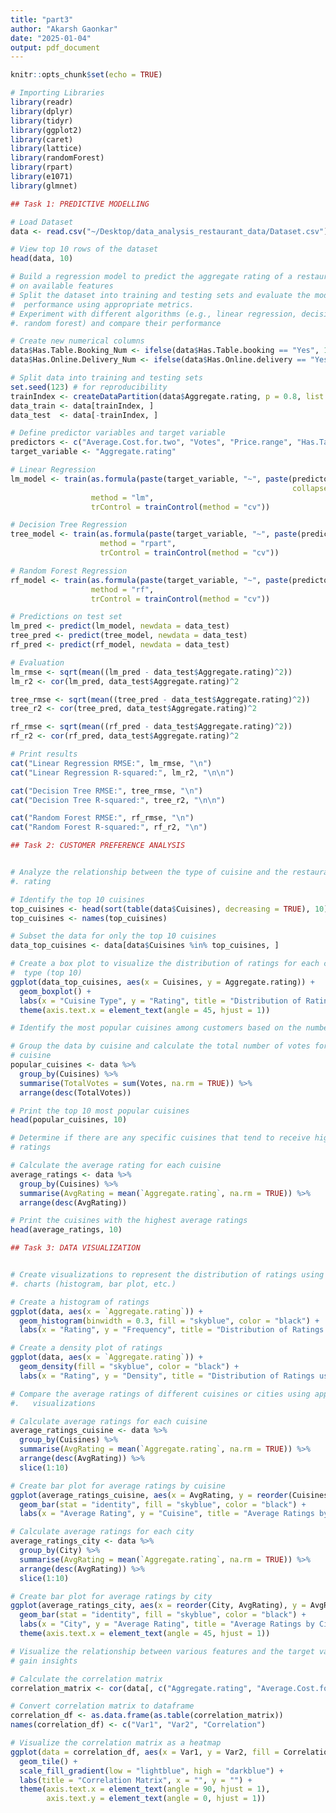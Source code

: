 ```yaml
---
title: "part3"
author: "Akarsh Gaonkar"
date: "2025-01-04"
output: pdf_document
---
```


```r
knitr::opts_chunk$set(echo = TRUE)
```

```r
# Importing Libraries
library(readr)
library(dplyr)
library(tidyr)
library(ggplot2)
library(caret)
library(lattice)
library(randomForest)
library(rpart)
library(e1071)
library(glmnet)
```


```r
## Task 1: PREDICTIVE MODELLING

# Load Dataset
data <- read.csv("~/Desktop/data_analysis_restaurant_data/Dataset.csv")

# View top 10 rows of the dataset
head(data, 10)

```


```r
# Build a regression model to predict the aggregate rating of a restaurant based
# on available features
# Split the dataset into training and testing sets and evaluate the model's
#  performance using appropriate metrics.
# Experiment with different algorithms (e.g., linear regression, decision trees,
#. random forest) and compare their performance

# Create new numerical columns
data$Has.Table.Booking_Num <- ifelse(data$Has.Table.booking == "Yes", 1, 0)
data$Has.Online.Delivery_Num <- ifelse(data$Has.Online.delivery == "Yes", 1, 0)
```


```r
# Split data into training and testing sets
set.seed(123) # for reproducibility
trainIndex <- createDataPartition(data$Aggregate.rating, p = 0.8, list = FALSE, times = 1)
data_train <- data[trainIndex, ]
data_test  <- data[-trainIndex, ]
```



```r
# Define predictor variables and target variable
predictors <- c("Average.Cost.for.two", "Votes", "Price.range", "Has.Table.Booking_Num", "Has.Online.Delivery_Num")
target_variable <- "Aggregate.rating"
```

```r
# Linear Regression
lm_model <- train(as.formula(paste(target_variable, "~", paste(predictors,
                                                               collapse = " + "))), data = data_train, 
                  method = "lm", 
                  trControl = trainControl(method = "cv"))

# Decision Tree Regression
tree_model <- train(as.formula(paste(target_variable, "~", paste(predictors, collapse = " + "))), data = data_train, 
                    method = "rpart", 
                    trControl = trainControl(method = "cv"))

# Random Forest Regression
rf_model <- train(as.formula(paste(target_variable, "~", paste(predictors, collapse = " + "))), data = data_train, 
                  method = "rf", 
                  trControl = trainControl(method = "cv"))
```



```r
# Predictions on test set
lm_pred <- predict(lm_model, newdata = data_test)
tree_pred <- predict(tree_model, newdata = data_test)
rf_pred <- predict(rf_model, newdata = data_test)
```


```r
# Evaluation
lm_rmse <- sqrt(mean((lm_pred - data_test$Aggregate.rating)^2))
lm_r2 <- cor(lm_pred, data_test$Aggregate.rating)^2

tree_rmse <- sqrt(mean((tree_pred - data_test$Aggregate.rating)^2))
tree_r2 <- cor(tree_pred, data_test$Aggregate.rating)^2

rf_rmse <- sqrt(mean((rf_pred - data_test$Aggregate.rating)^2))
rf_r2 <- cor(rf_pred, data_test$Aggregate.rating)^2

```


```r
# Print results
cat("Linear Regression RMSE:", lm_rmse, "\n")
cat("Linear Regression R-squared:", lm_r2, "\n\n")

cat("Decision Tree RMSE:", tree_rmse, "\n")
cat("Decision Tree R-squared:", tree_r2, "\n\n")

cat("Random Forest RMSE:", rf_rmse, "\n")
cat("Random Forest R-squared:", rf_r2, "\n")
```



```r
## Task 2: CUSTOMER PREFERENCE ANALYSIS


# Analyze the relationship between the type of cuisine and the restaurant's
#. rating

# Identify the top 10 cuisines
top_cuisines <- head(sort(table(data$Cuisines), decreasing = TRUE), 10)
top_cuisines <- names(top_cuisines)

# Subset the data for only the top 10 cuisines
data_top_cuisines <- data[data$Cuisines %in% top_cuisines, ]

# Create a box plot to visualize the distribution of ratings for each cuisine 
#  type (top 10)
ggplot(data_top_cuisines, aes(x = Cuisines, y = Aggregate.rating)) +
  geom_boxplot() +
  labs(x = "Cuisine Type", y = "Rating", title = "Distribution of Ratings by Cuisine Type") +
  theme(axis.text.x = element_text(angle = 45, hjust = 1))

```



```r
# Identify the most popular cuisines among customers based on the number of votes

# Group the data by cuisine and calculate the total number of votes for each
# cuisine
popular_cuisines <- data %>%
  group_by(Cuisines) %>%
  summarise(TotalVotes = sum(Votes, na.rm = TRUE)) %>%
  arrange(desc(TotalVotes))

# Print the top 10 most popular cuisines
head(popular_cuisines, 10)

```




```r
# Determine if there are any specific cuisines that tend to receive higher
# ratings

# Calculate the average rating for each cuisine
average_ratings <- data %>%
  group_by(Cuisines) %>%
  summarise(AvgRating = mean(`Aggregate.rating`, na.rm = TRUE)) %>%
  arrange(desc(AvgRating))

# Print the cuisines with the highest average ratings
head(average_ratings, 10)
```





```r
## Task 3: DATA VISUALIZATION


# Create visualizations to represent the distribution of ratings using different
#. charts (histogram, bar plot, etc.)

# Create a histogram of ratings
ggplot(data, aes(x = `Aggregate.rating`)) +
  geom_histogram(binwidth = 0.3, fill = "skyblue", color = "black") +
  labs(x = "Rating", y = "Frequency", title = "Distribution of Ratings using Histogram")

# Create a density plot of ratings
ggplot(data, aes(x = `Aggregate.rating`)) +
  geom_density(fill = "skyblue", color = "black") +
  labs(x = "Rating", y = "Density", title = "Distribution of Ratings using Density Plot")

```



```r
# Compare the average ratings of different cuisines or cities using appropriate
#.   visualizations

# Calculate average ratings for each cuisine
average_ratings_cuisine <- data %>%
  group_by(Cuisines) %>%
  summarise(AvgRating = mean(`Aggregate.rating`, na.rm = TRUE)) %>%
  arrange(desc(AvgRating)) %>%
  slice(1:10)

# Create bar plot for average ratings by cuisine
ggplot(average_ratings_cuisine, aes(x = AvgRating, y = reorder(Cuisines, AvgRating))) +
  geom_bar(stat = "identity", fill = "skyblue", color = "black") +
  labs(x = "Average Rating", y = "Cuisine", title = "Average Ratings by Cuisines (Top 10)")

# Calculate average ratings for each city
average_ratings_city <- data %>%
  group_by(City) %>%
  summarise(AvgRating = mean(`Aggregate.rating`, na.rm = TRUE)) %>%
  arrange(desc(AvgRating)) %>%
  slice(1:10)

# Create bar plot for average ratings by city
ggplot(average_ratings_city, aes(x = reorder(City, AvgRating), y = AvgRating)) +
  geom_bar(stat = "identity", fill = "skyblue", color = "black") +
  labs(x = "City", y = "Average Rating", title = "Average Ratings by City (Top 10)") +
  theme(axis.text.x = element_text(angle = 45, hjust = 1))


```



```r
# Visualize the relationship between various features and the target variable to  
# gain insights

# Calculate the correlation matrix
correlation_matrix <- cor(data[, c("Aggregate.rating", "Average.Cost.for.two", "Votes", "Price.range", "Has.Table.Booking_Num", "Has.Online.Delivery_Num")])

# Convert correlation matrix to dataframe
correlation_df <- as.data.frame(as.table(correlation_matrix))
names(correlation_df) <- c("Var1", "Var2", "Correlation")

# Visualize the correlation matrix as a heatmap
ggplot(data = correlation_df, aes(x = Var1, y = Var2, fill = Correlation)) +
  geom_tile() +
  scale_fill_gradient(low = "lightblue", high = "darkblue") +
  labs(title = "Correlation Matrix", x = "", y = "") +
  theme(axis.text.x = element_text(angle = 90, hjust = 1),
        axis.text.y = element_text(angle = 0, hjust = 1))
```





